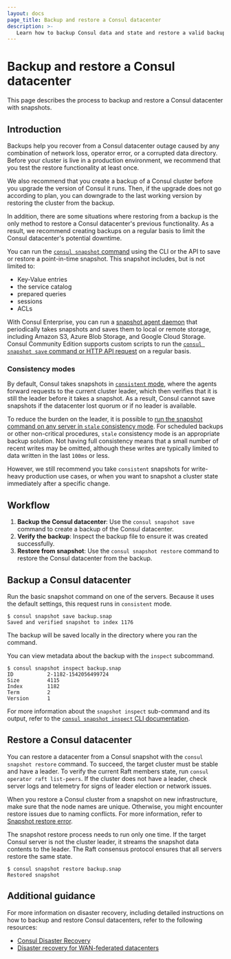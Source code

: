 ```yaml
---
layout: docs
page_title: Backup and restore a Consul datacenter
description: >-
   Learn how to backup Consul data and state and restore a valid backup using the snapshot tool.
---
```


# Backup and restore a Consul datacenter

This page describes the process to backup and restore a Consul datacenter with snapshots.

## Introduction

Backups help you recover from a Consul datacenter outage caused by any combination of network loss, operator error, or a corrupted data directory. Before your cluster is live in a production environment, we recommend that you test the restore functionality at least once.

We also recommend that you create a backup of a Consul cluster before you upgrade the version of Consul it runs. Then, if the upgrade does not go according to plan, you can downgrade to the last working version by restoring the cluster from the backup. 

In addition, there are some situations where restoring from a backup is the only method to restore a Consul datacenter's previous functionality. As a result, we recommend creating backups on a regular basis to limit the Consul datacenter's potential downtime.

You can run the [`consul snapshot` command](/consul/commands/snapshot) using the CLI or the API to save or restore a point-in-time snapshot. This snapshot includes, but is not limited to:

- Key-Value entries
- the service catalog
- prepared queries
- sessions
- ACLs 

With Consul Enterprise, you can run a [snapshot agent daemon](/consul/commands/snapshot/agent) that periodically takes snapshots and saves them to local or remote storage, including Amazon S3, Azure Blob Storage, and Google Cloud Storage. Consul Community Edition supports custom scripts to run the [`consul snapshot save` command or HTTP API request](/consul/api-docs/snapshot) on a regular basis.

### Consistency modes

By default, Consul takes snapshots in [`consistent` mode](/consul/docs/concept/consistency#consistency-modes), where the agents forward requests to the current cluster leader, which then verifies that it is still the leader before it takes a snapshot. As a result, Consul cannot save snapshots if the datacenter lost quorum or if no leader is available. 

To reduce the burden on the leader, it is possible to [run the snapshot command on any server in `stale` consistency mode](/consul/commands/snapshot/save#examples). For scheduled backups or other non-critical procedures, `stale` consistency mode is an appropriate backup solution. Not having full consistency means that a small number of recent writes may be omitted, although these writes are typically limited to data written in the last `100ms` or less.

However, we still recommend you take `consistent` snapshots for write-heavy production use cases, or when you want to snapshot a cluster state immediately after a specific change.

## Workflow

1. **Backup the Consul datacenter**: Use the `consul snapshot save` command to create a backup of the Consul datacenter.
1. **Verify the backup**: Inspect the backup file to ensure it was created successfully.
1. **Restore from snapshot**: Use the `consul snapshot restore` command to restore the Consul datacenter from the backup.



## Backup a Consul datacenter


Run the basic snapshot command on one of the servers. Because it uses the default settings, this request runs in `consistent` mode.

```shell-session
$ consul snapshot save backup.snap
Saved and verified snapshot to index 1176
```

The backup will be saved locally in the directory where you ran the command.

You can view metadata about the backup with the `inspect` subcommand.

```shell-session
$ consul snapshot inspect backup.snap
ID           2-1182-1542056499724
Size         4115
Index        1182
Term         2
Version      1
```

For more information about the `snapshot inspect` sub-command and its output, refer to the [`consul snapshot inspect` CLI documentation](/consul/commands/snapshot/inspect).



## Restore a Consul datacenter

You can restore a datacenter from a Consul snapshot with the `consul snapshot restore` command. To succeed, the target cluster must be stable and have a leader. To verify the current Raft members state, run `consul operator raft list-peers`. If the cluster does not have a leader, check server logs and telemetry for signs of leader election or network issues.

When you restore a Consul cluster from a snapshot on new infrastructure, make sure that the node names are unique. Otherwise, you might encounter restore issues due to naming conflicts. For more information, refer to [Snapshot restore error](/consul/docs/error-messages/consul#snapshot-restore-error).

The snapshot restore process needs to run only one time. If the target Consul server is not the cluster leader, it streams the snapshot data contents to the leader. The Raft consensus protocol ensures that all servers restore the same state.

```shell-session
$ consul snapshot restore backup.snap
Restored snapshot
```


## Additional guidance

For more information on disaster recovery, including detailed instructions on how to backup and restore Consul datacenters, refer to the following resources:

- [Consul Disaster Recovery](/consul/docs/manage/disaster-recovery)
- [Disaster recovery for WAN-federated datacenters](/consul/docs/manage/disaster-recovery/federation)
